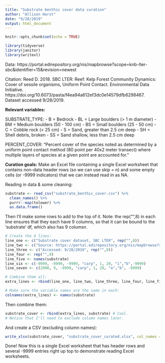 ```yaml
---
title: "Substrate benthic cover data curation"
author: "Allison Horst"
date: "9/28/2019"
output: html_document
---
```


```r
knitr::opts_chunk$set(echo = TRUE)
```

```r
library(tidyverse)
library(janitor)
library(writexl)
```


Data: https://portal.edirepository.org/nis/mapbrowse?scope=knb-lter-sbc&identifier=15&revision=newest

Citation: Reed D. 2018. SBC LTER: Reef: Kelp Forest Community Dynamics: Cover of sessile organisms, Uniform Point Contact. Environmental Data Initiative. https://doi.org/10.6073/pasta/f4ea94a612ef3dc0e14579dfb6298467. Dataset accessed 9/28/2019.

**Relevant variables:**

SUBSTRATE_TYPE:
- B = Bedrock
- BL = Large boulders (> 1 m diameter)
- BM = Medium boulders (50 - 100 cm)
- BS = Small boulders (25 - 50 cm)
- C = Cobble rock (< 25 cm)
- S = Sand, greater than 2.5 cm deep
- SH = Shell debris, broken
- SS = Sand shallow, less than 2.5 cm deep

PERCENT_COVER: 
"Percent cover of the species noted as determined by a uniform point contact method (80 point per 40x2 meter transect) where multiple layers of species at a given point are accounted for."

**Curation goals:** Make an Excel file containing a single Excel worksheet that contains non-data header rows (so we can use skip = n) and some empty cells (or -9999 indicators) that we can instead read in as NA.

Reading in data & some cleaning: 
```r
substrate <- read_csv("substrate_benthic_cover.csv") %>% 
  clean_names() %>% 
  purrr::map(tolower) %>% 
  as.data.frame()
```

Then I'll make some rows to add to the top of it. Note: the rep("",8) in each line ensures that they each have 9 columns, so that it can be bound to the 'substrate' df, which also has 9 columsn. 
```r

# Create the 4 lines:
line_one <- c("Substrate cover dataset, SBC LTER", rep("",8))
line_two <- c("Source: https://portal.edirepository.org/nis/mapbrowse?scope=knb-lter-sbc&identifier=15&revision=newest", rep("",8))
line_three <- c("Accessed: 9/28/2019", rep("",8))
line_four <- rep("",9)
line_five <- names(substrate)
line_six <- c(-9999, -9999, -9999, "carp", 1, 20, "i","b",-9999)
line_seven <- c(2000, 9, -9999, "carp", 1, 20, "o","b", -9999)

# Combine them all:
extra_lines <- rbind(line_one, line_two, line_three, line_four, line_five, line_six, line_seven)

# Make sure the variable names are the same in each: 
colnames(extra_lines) <- names(substrate)

```

Then combine them: 
```r

substrate_cover <- rbind(extra_lines, substrate) # Cool. 
# Notice that I'll need to exclude column names later. 

```

And create a CSV (excluding column names): 
```r
write_xlsx(substrate_cover, "substrate_cover_curated.xlsx", col_names = FALSE)
```

Done! Now this is a single Excel worksheet that has header rows and several -9999 entries right up top to demonstrate reading Excel worksheets. 